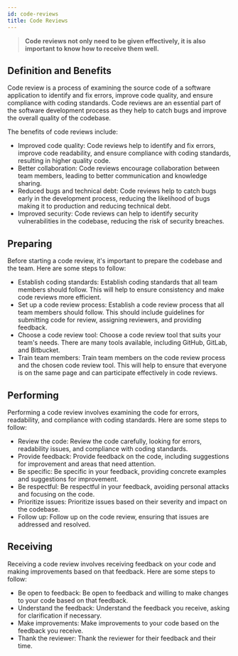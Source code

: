 ```yaml
---
id: code-reviews
title: Code Reviews
---
```



<div className="text--center margin-bottom--lg">
  <CodeReviewsImage width="80%" height="300px" />
</div>

> **Code reviews not only need to be given effectively, it is also important to know how to receive them well.**

## Definition and Benefits

Code review is a process of examining the source code of a software application to identify and fix errors, improve code
quality, and ensure compliance with coding standards. Code reviews are an essential part of the software development
process as they help to catch bugs and improve the overall quality of the codebase.

The benefits of code reviews include:

- Improved code quality: Code reviews help to identify and fix errors, improve code readability, and ensure compliance
  with coding standards, resulting in higher quality code.
- Better collaboration: Code reviews encourage collaboration between team members, leading to better communication and
  knowledge sharing.
- Reduced bugs and technical debt: Code reviews help to catch bugs early in the development process, reducing the
  likelihood of bugs making it to production and reducing technical debt.
- Improved security: Code reviews can help to identify security vulnerabilities in the codebase, reducing the risk of
  security breaches.

## Preparing

Before starting a code review, it's important to prepare the codebase and the team. Here are some steps to follow:

- Establish coding standards: Establish coding standards that all team members should follow. This will help to ensure
  consistency and make code reviews more efficient.
- Set up a code review process: Establish a code review process that all team members should follow. This should include
  guidelines for submitting code for review, assigning reviewers, and providing feedback.
- Choose a code review tool: Choose a code review tool that suits your team's needs. There are many tools available,
  including GitHub, GitLab, and Bitbucket.
- Train team members: Train team members on the code review process and the chosen code review tool. This will help to
  ensure that everyone is on the same page and can participate effectively in code reviews.

## Performing

Performing a code review involves examining the code for errors, readability, and compliance with coding standards. Here
are some steps to follow:

- Review the code: Review the code carefully, looking for errors, readability issues, and compliance with coding
  standards.
- Provide feedback: Provide feedback on the code, including suggestions for improvement and areas that need attention.
- Be specific: Be specific in your feedback, providing concrete examples and suggestions for improvement.
- Be respectful: Be respectful in your feedback, avoiding personal attacks and focusing on the code.
- Prioritize issues: Prioritize issues based on their severity and impact on the codebase.
- Follow up: Follow up on the code review, ensuring that issues are addressed and resolved.

## Receiving

Receiving a code review involves receiving feedback on your code and making improvements based on that feedback. Here
are some steps to follow:

- Be open to feedback: Be open to feedback and willing to make changes to your code based on that feedback.
- Understand the feedback: Understand the feedback you receive, asking for clarification if necessary.
- Make improvements: Make improvements to your code based on the feedback you receive.
- Thank the reviewer: Thank the reviewer for their feedback and their time.
